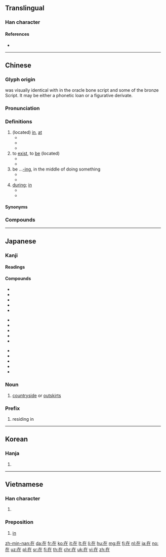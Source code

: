 ==Translingual==
{{stroke order|strokes=6}}
{{stroke order|type=animate}}

===Han character===
{{Han char|rn=32|rad=土|as=03|sn=6|four=40214|canj=KLG|ids=⿸𠂇⿰丨土}}

====References====
* {{Han ref|kx=0224.181|dkj=04881|dj=0455.140|hdz=10418.070|uh=5728|ud=22312|bh=A662|bd=42594}}

----

==Chinese==
{{zh-forms}}

===Glyph origin===
{{Han etyl}}
{{Han compound|才|土|c1=p|c2=s|t2=earth|ls=psc}}

{{lang|zh|在}} was visually identical with {{och-l|才|sprout}} in the oracle bone script and some of the bronze Script. It may be either a phonetic loan or a figurative derivate.

===Pronunciation===
{{zh-pron
|m=zài
|c=zoi6
|h=pfs=chhai/chhôi
|mn=qz:chǎi/tw,xm,zz:chāi
|mn-t=do6/zai6
|w=3ze
|mc=y
|oc=y
|ma=y
|cat=adv,prep,v
}}

===Definitions===
{{zh-hanzi}}

# (located) [[in]], [[at]]
#* {{zh-x|我 住 在 ^中國。|I live '''in''' China.}}
#* {{zh-x|我們 在 當地 報紙 上 登 了 一 則 廣告。|We put an ad '''in''' the local paper.}}
#* {{zh-x|每天 下午 他 在 家裡 工作。|Every afternoons he works '''at''' home.}}
# to [[exist]], to [[be]] (located)
#* {{zh-x|他 在 哪裡？|Where is he?}}
#* {{zh-x|旅館 在 新 購物中心 附近。|The hotel is located near the new shopping center.}}
# be ...[[-ing]], in the middle of doing something {{gloss|indicating an action in progress}}
#* {{zh-x|我 在 看 電視。|I'm watch'''ing''' TV.}}
#* {{zh-x|他 在 吃 米飯。|He's eat'''ing''' rice.}}
# [[during]]; [[in]]
#* {{zh-x|你 打算 在 假{jià}期 裡 做 什麼？|What do you plan to do '''during''' the holidays?}}
#* {{zh-x|他 的 日記 在 他 生前 未曾 發表 過。|His diary was not published '''during''' his lifetime.}}

====Synonyms====
{{zh-dial}}

===Compounds===
{{zh-der|在案|在編|在冊|在場|在當|在行|在乎|在即|在家|在教|在劫難逃|在理|在內|在譜|在世|在數|在所不辭|在所不計|在所不惜|在所難免|在逃|在天之靈|在外|在望|在位|在握|在下|在先|在線|在心|在學|在押|在野|在野黨|在業|在意|在於|在職|在座|現在|不在|何在|健在|內在|只在|在任|在在|在城|在堂|在官|在室|在席|在幫|在日|在昔|在朝|在疚|在苫|在莒|在陳|外在|好在|存在|安在|定在|實在|常在|所在|晦在|正在|潛在|猶在|自在|行在|見在}}

----

==Japanese==

===Kanji===
{{ja-kanji|grade=5|rs=土03}}

====Readings====
{{ja-readings
|goon=[[ざい]] (zai)
|kanon=[[さい]] (sai) {{qualifier|non-[[w:Jōyō kanji|Jōyō]] reading}}
|kun=[[ある|あ.る]] ({{ja-l|在る}}, a.ru), [[あり]] (ari) {{qualifier|rare}}, [[ます|-ま.す]] ({{ja-l|在す}}, -ma.su) {{qualifier|rare}}
}}

====Compounds====
{{top3}}
* {{ja-l|在位|ざいい|zaii}}
* {{ja-l|在家|ざいけ|zaike}}
* {{ja-l|在庫|ざいこ|zaiko}}
* {{ja-l|在校|ざいこう|zaikō}}
* {{ja-l|在住|ざいじゅう|zaijū}}
{{mid3}}
* {{ja-l|在職|ざいしょく|zaishoku}}
* {{ja-l|在世|ざいせ|zaise}}
* {{ja-l|在籍|ざいせき|zaiseki}}
* {{ja-l|在宅|ざいたく|zaitaku}}
* {{ja-l|在任|ざいにん|zainin}}
{{mid3}}
* {{ja-l|在来|ざいらい|zairai}}
* {{ja-l|在留|ざいりゅう|zairyū}}
* {{ja-l|存在|そんざい|sonzai}}
* {{ja-l|在日|ざいにち|zainichi}}
* {{ja-l|現在地|げんざいち|genzaichi}}
{{bottom}}

===Noun===
{{ja-noun|ざい}}

# {{short form of|lang=ja|在郷|tr=zaigō|dot=:}} [[countryside]] or [[outskirts]]

===Prefix===
{{ja-pos|ざい|prefix}}

# residing in

----

==Korean==

===Hanja===
{{ko-hanja|hangeul=재|rv=jae|mr=chae}}

# {{defn|lang=ko|sort=土03}}

----

==Vietnamese==

===Han character===
{{vi-hantu|tại|rs=土03}}

# {{defn|lang=vi|sort=土03}}

===Preposition===
{{head|vi|preposition|sc=Hant}}{{attention|vi|may need inflection template}}

# [[in]]

[[zh-min-nan:在]]
[[da:在]]
[[fr:在]]
[[ko:在]]
[[it:在]]
[[lt:在]]
[[li:在]]
[[hu:在]]
[[mg:在]]
[[fj:在]]
[[nl:在]]
[[ja:在]]
[[no:在]]
[[uz:在]]
[[pl:在]]
[[sr:在]]
[[fi:在]]
[[th:在]]
[[chr:在]]
[[uk:在]]
[[vi:在]]
[[zh:在]]